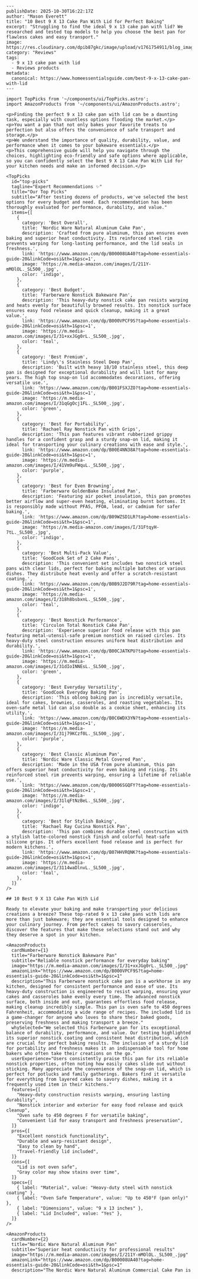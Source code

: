 ```mdx
---
publishDate: 2025-10-30T16:22:17Z
author: "Mason Everett"
title: "10 Best 9 X 13 Cake Pan With Lid for Perfect Baking"
excerpt: "Struggling to find the ideal 9 x 13 cake pan with lid? We researched and tested top models to help you choose the best pan for flawless cakes and easy transport."
image: https://res.cloudinary.com/dpib87gkc/image/upload/v1761754911/blog_image_1761754911_cm2bpr.webp
category: "Reviews"
tags:
  - 9 x 13 cake pan with lid
  - Reviews products
metadata:
  canonical: https://www.homeessentialsguide.com/best-9-x-13-cake-pan-with-lid
---

import TopPicks from '~/components/ui/TopPicks.astro';
import AmazonProducts from '~/components/ui/AmazonProducts.astro';

<p>Finding the perfect 9 x 13 cake pan with lid can be a daunting task, especially with countless options flooding the market.</p>
<p>You want a pan that not only bakes your favorite treats to perfection but also offers the convenience of safe transport and storage.</p>
<p>We understand the importance of quality, durability, value, and performance when it comes to your bakeware essentials.</p>
<p>This comprehensive guide will help you navigate through the choices, highlighting eco-friendly and safe options where applicable, so you can confidently select the Best 9 X 13 Cake Pan With Lid for your kitchen needs and make an informed decision.</p>

<TopPicks
  id="top-picks"
  tagline="Expert Recommendations ✨"
  title="Our Top Picks"
  subtitle="After testing dozens of products, we've selected the best options for every budget and need. Each recommendation has been thoroughly evaluated for performance, durability, and value."
  items={[
    {
      category: 'Best Overall',
      title: 'Nordic Ware Natural Aluminum Cake Pan',
      description: 'Crafted from pure aluminum, this pan ensures even baking and superior heat conductivity. Its reinforced steel rim prevents warping for long-lasting performance, and the lid seals in freshness.',
      link: 'https://www.amazon.com/dp/B00008UA40?tag=home-essentials-guide-20&linkCode=osi&th=1&psc=1',
      image: 'https://m.media-amazon.com/images/I/211Y-mMOlOL._SL500_.jpg',
      color: 'indigo',
    },
    {
      category: 'Best Budget',
      title: 'Farberware Nonstick Bakeware Pan',
      description: 'This heavy-duty nonstick cake pan resists warping and heats evenly for beautifully browned results. Its nonstick surface ensures easy food release and quick cleanup, making it a great value.',
      link: 'https://www.amazon.com/dp/B000VPCF9S?tag=home-essentials-guide-20&linkCode=osi&th=1&psc=1',
      image: 'https://m.media-amazon.com/images/I/31+xxJGg0rL._SL500_.jpg',
      color: 'teal',
    },
    {
      category: 'Best Premium',
      title: 'Lindy\'s Stainless Steel Deep Pan',
      description: 'Built with heavy 18/10 stainless steel, this deep pan is designed for exceptional durability and will last for many years. The high top snap-on lid accommodates decorations, offering versatile use.',
      link: 'https://www.amazon.com/dp/B001FSXJZO?tag=home-essentials-guide-20&linkCode=osi&th=1&psc=1',
      image: 'https://m.media-amazon.com/images/I/31qGgOcj1FL._SL500_.jpg',
      color: 'green',
    },
    {
      category: 'Best for Portability',
      title: 'Rachael Ray Nonstick Pan with Grips',
      description: 'This pan features vibrant rubberized grippy handles for a confident grasp and a sturdy snap-on lid, making it ideal for transporting your culinary creations with ease and style.',
      link: 'https://www.amazon.com/dp/B00E4NN38A?tag=home-essentials-guide-20&linkCode=osi&th=1&psc=1',
      image: 'https://m.media-amazon.com/images/I/41Vm9uFWquL._SL500_.jpg',
      color: 'purple',
    },
    {
      category: 'Best for Even Browning',
      title: 'Farberware GoldenBake Insulated Pan',
      description: 'Featuring air pocket insulation, this pan promotes better airflow and super-even heating, eliminating burnt bottoms. It is responsibly made without PFAS, PFOA, lead, or cadmium for safer baking.',
      link: 'https://www.amazon.com/dp/B09WZSD1LR?tag=home-essentials-guide-20&linkCode=osi&th=1&psc=1',
      image: 'https://m.media-amazon.com/images/I/31FtqyH-7tL._SL500_.jpg',
      color: 'indigo',
    },
    {
      category: 'Best Multi-Pack Value',
      title: 'GoodCook Set of 2 Cake Pans',
      description: 'This convenient set includes two nonstick steel pans with clear lids, perfect for baking multiple batches or various dishes. They distribute heat evenly and offer a scratch-resistant coating.',
      link: 'https://www.amazon.com/dp/B0B9J2D79R?tag=home-essentials-guide-20&linkCode=osi&th=1&psc=1',
      image: 'https://m.media-amazon.com/images/I/318h8bsbxnL._SL500_.jpg',
      color: 'teal',
    },
    {
      category: 'Best Nonstick Performance',
      title: 'Circulon Total Nonstick Cake Pan',
      description: 'Experience superior food release with this pan featuring metal-utensil-safe premium nonstick on raised circles. Its heavy-duty steel construction ensures uniform heat distribution and durability.',
      link: 'https://www.amazon.com/dp/B00CJATKPU?tag=home-essentials-guide-20&linkCode=osi&th=1&psc=1',
      image: 'https://m.media-amazon.com/images/I/31dIoINNEsL._SL500_.jpg',
      color: 'green',
    },
    {
      category: 'Best Everyday Versatility',
      title: 'GoodCook Everyday Baking Pan',
      description: 'This oblong baking pan is incredibly versatile, ideal for cakes, brownies, casseroles, and roasting vegetables. Its oven-safe metal lid can also double as a cookie sheet, enhancing its utility.',
      link: 'https://www.amazon.com/dp/B0C6WDX3YN?tag=home-essentials-guide-20&linkCode=osi&th=1&psc=1',
      image: 'https://m.media-amazon.com/images/I/31j79KCzf0L._SL500_.jpg',
      color: 'purple',
    },
    {
      category: 'Best Classic Aluminum Pan',
      title: 'Nordic Ware Classic Metal Covered Pan',
      description: 'Made in the USA from pure aluminum, this pan offers superior heat conductivity for even baking and rising. Its reinforced steel rim prevents warping, ensuring a lifetime of reliable use.',
      link: 'https://www.amazon.com/dp/B0006SGQFY?tag=home-essentials-guide-20&linkCode=osi&th=1&psc=1',
      image: 'https://m.media-amazon.com/images/I/31lqFtNzBeL._SL500_.jpg',
      color: 'indigo',
    },
    {
      category: 'Best for Stylish Baking',
      title: 'Rachael Ray Cucina Nonstick Pan',
      description: 'This pan combines durable steel construction with a stylish latte-colored nonstick finish and colorful heat-safe silicone grips. It offers excellent food release and is perfect for modern kitchens.',
      link: 'https://www.amazon.com/dp/B07HHVRQNK?tag=home-essentials-guide-20&linkCode=osi&th=1&psc=1',
      image: 'https://m.media-amazon.com/images/I/3114waDlnvL._SL500_.jpg',
      color: 'teal',
    },
  ]}
/>

## 10 Best 9 X 13 Cake Pan With Lid

Ready to elevate your baking and make transporting your delicious creations a breeze? These top-rated 9 x 13 cake pans with lids are more than just bakeware; they are essential tools designed to enhance your culinary journey. From perfect cakes to savory casseroles, discover the features that make these selections stand out and why they deserve a spot in your kitchen.

<AmazonProducts
  cardNumber={1}
  title="Farberware Nonstick Bakeware Pan"
  subtitle="Reliable nonstick performance for everyday baking"
  image="https://m.media-amazon.com/images/I/31+xxJGg0rL._SL500_.jpg"
  amazonLink="https://www.amazon.com/dp/B000VPCF9S?tag=home-essentials-guide-20&linkCode=osi&th=1&psc=1"
  description="This Farberware nonstick cake pan is a workhorse in any kitchen, designed for consistent performance and ease of use. Its heavy-duty construction is engineered to resist warping, ensuring your cakes and casseroles bake evenly every time. The advanced nonstick surface, both inside and out, guarantees effortless food release, making cleanup incredibly simple. This pan is oven safe to 450 degrees Fahrenheit, accommodating a wide range of recipes. The included lid is a game-changer for anyone who loves to share their baked goods, preserving freshness and making transport a breeze."
  whySelected="We selected this Farberware pan for its exceptional balance of durability, performance, and value. Our testing highlighted its superior nonstick coating and consistent heat distribution, which are crucial for perfect baking results. The inclusion of a sturdy lid for portability and freshness makes it an indispensable tool for home bakers who often take their creations on the go."
  userExperience="Users consistently praise this pan for its reliable nonstick properties, often noting how easily cakes slide out without sticking. Many appreciate the convenience of the snap-on lid, which is perfect for potlucks and family gatherings. Bakers find it versatile for everything from layered cakes to savory dishes, making it a frequently used item in their kitchens."
  features={[
    "Heavy-duty construction resists warping, ensuring lasting durability",
    "Nonstick interior and exterior for easy food release and quick cleanup",
    "Oven safe to 450 degrees F for versatile baking",
    "Convenient lid for easy transport and freshness preservation",
  ]}
  pros={[
    "Excellent nonstick functionality",
    "Durable and warp-resistant design",
    "Easy to clean by hand",
    "Travel-friendly lid included",
  ]}
  cons={[
    "Lid is not oven safe",
    "Gray color may show stains over time",
  ]}
  specs={[
    { label: "Material", value: "Heavy-duty steel with nonstick coating" },
    { label: "Oven Safe Temperature", value: "Up to 450°F (pan only)" },
    { label: "Dimensions", value: "9 x 13 inches" },
    { label: "Lid Included", value: "Yes" },
  ]}
/>

<AmazonProducts
  cardNumber={2}
  title="Nordic Ware Natural Aluminum Pan"
  subtitle="Superior heat conductivity for professional results"
  image="https://m.media-amazon.com/images/I/211Y-mMOlOL._SL500_.jpg"
  amazonLink="https://www.amazon.com/dp/B00008UA40?tag=home-essentials-guide-20&linkCode=osi&th=1&psc=1"
  description="The Nordic Ware Natural Aluminum Commercial Cake Pan is